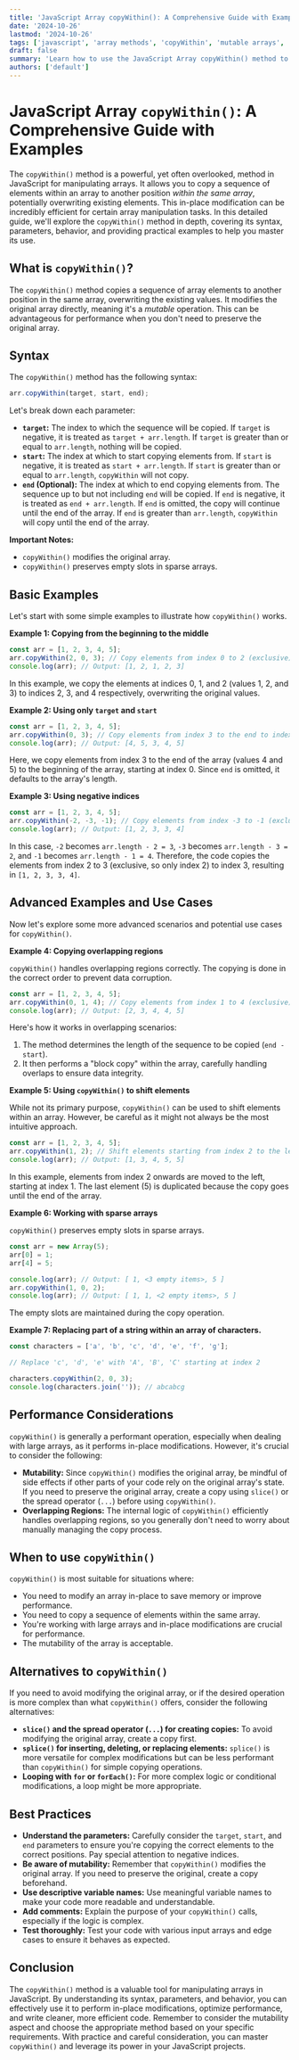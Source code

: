 ```yaml
---
title: 'JavaScript Array copyWithin(): A Comprehensive Guide with Examples'
date: '2024-10-26'
lastmod: '2024-10-26'
tags: ['javascript', 'array methods', 'copyWithin', 'mutable arrays', 'in-place modification', 'array manipulation']
draft: false
summary: 'Learn how to use the JavaScript Array copyWithin() method to efficiently copy a sequence of array elements to another position within the same array. This comprehensive guide provides clear explanations, practical examples, and best practices for mastering copyWithin() for in-place array manipulation.'
authors: ['default']
---
```


# JavaScript Array `copyWithin()`: A Comprehensive Guide with Examples

The `copyWithin()` method is a powerful, yet often overlooked, method in JavaScript for manipulating arrays. It allows you to copy a sequence of elements within an array to another position *within the same array*, potentially overwriting existing elements.  This in-place modification can be incredibly efficient for certain array manipulation tasks. In this detailed guide, we'll explore the `copyWithin()` method in depth, covering its syntax, parameters, behavior, and providing practical examples to help you master its use.

## What is `copyWithin()`?

The `copyWithin()` method copies a sequence of array elements to another position in the same array, overwriting the existing values. It modifies the original array directly, meaning it's a *mutable* operation. This can be advantageous for performance when you don't need to preserve the original array.

## Syntax

The `copyWithin()` method has the following syntax:

```javascript
arr.copyWithin(target, start, end);
```

Let's break down each parameter:

*   **`target`:**  The index to which the sequence will be copied.  If `target` is negative, it is treated as `target + arr.length`. If `target` is greater than or equal to `arr.length`, nothing will be copied.
*   **`start`:**  The index at which to start copying elements from.  If `start` is negative, it is treated as `start + arr.length`. If `start` is greater than or equal to `arr.length`, `copyWithin` will not copy.
*   **`end` (Optional):**  The index at which to end copying elements from. The sequence up to but not including `end` will be copied.  If `end` is negative, it is treated as `end + arr.length`. If `end` is omitted, the copy will continue until the end of the array.  If `end` is greater than `arr.length`, `copyWithin` will copy until the end of the array.

**Important Notes:**

*   `copyWithin()` modifies the original array.
*   `copyWithin()` preserves empty slots in sparse arrays.

## Basic Examples

Let's start with some simple examples to illustrate how `copyWithin()` works.

**Example 1: Copying from the beginning to the middle**

```javascript
const arr = [1, 2, 3, 4, 5];
arr.copyWithin(2, 0, 3); // Copy elements from index 0 to 2 (exclusive) to index 2
console.log(arr); // Output: [1, 2, 1, 2, 3]
```

In this example, we copy the elements at indices 0, 1, and 2 (values 1, 2, and 3) to indices 2, 3, and 4 respectively, overwriting the original values.

**Example 2: Using only `target` and `start`**

```javascript
const arr = [1, 2, 3, 4, 5];
arr.copyWithin(0, 3); // Copy elements from index 3 to the end to index 0
console.log(arr); // Output: [4, 5, 3, 4, 5]
```

Here, we copy elements from index 3 to the end of the array (values 4 and 5) to the beginning of the array, starting at index 0.  Since `end` is omitted, it defaults to the array's length.

**Example 3: Using negative indices**

```javascript
const arr = [1, 2, 3, 4, 5];
arr.copyWithin(-2, -3, -1); // Copy elements from index -3 to -1 (exclusive) to index -2
console.log(arr); // Output: [1, 2, 3, 3, 4]
```

In this case, `-2` becomes `arr.length - 2 = 3`, `-3` becomes `arr.length - 3 = 2`, and `-1` becomes `arr.length - 1 = 4`. Therefore, the code copies the elements from index 2 to 3 (exclusive, so only index 2) to index 3, resulting in `[1, 2, 3, 3, 4]`.

## Advanced Examples and Use Cases

Now let's explore some more advanced scenarios and potential use cases for `copyWithin()`.

**Example 4: Copying overlapping regions**

`copyWithin()` handles overlapping regions correctly.  The copying is done in the correct order to prevent data corruption.

```javascript
const arr = [1, 2, 3, 4, 5];
arr.copyWithin(0, 1, 4); // Copy elements from index 1 to 4 (exclusive) to index 0
console.log(arr); // Output: [2, 3, 4, 4, 5]
```

Here's how it works in overlapping scenarios:

1.  The method determines the length of the sequence to be copied (`end - start`).
2.  It then performs a "block copy" within the array, carefully handling overlaps to ensure data integrity.

**Example 5: Using `copyWithin()` to shift elements**

While not its primary purpose, `copyWithin()` can be used to shift elements within an array.  However, be careful as it might not always be the most intuitive approach.

```javascript
const arr = [1, 2, 3, 4, 5];
arr.copyWithin(1, 2); // Shift elements starting from index 2 to the left by one position
console.log(arr); // Output: [1, 3, 4, 5, 5]
```

In this example, elements from index 2 onwards are moved to the left, starting at index 1. The last element (5) is duplicated because the copy goes until the end of the array.

**Example 6: Working with sparse arrays**

`copyWithin()` preserves empty slots in sparse arrays.

```javascript
const arr = new Array(5);
arr[0] = 1;
arr[4] = 5;

console.log(arr); // Output: [ 1, <3 empty items>, 5 ]
arr.copyWithin(1, 0, 2);
console.log(arr); // Output: [ 1, 1, <2 empty items>, 5 ]

```

The empty slots are maintained during the copy operation.

**Example 7: Replacing part of a string within an array of characters.**

```javascript
const characters = ['a', 'b', 'c', 'd', 'e', 'f', 'g'];

// Replace 'c', 'd', 'e' with 'A', 'B', 'C' starting at index 2

characters.copyWithin(2, 0, 3);
console.log(characters.join('')); // abcabcg
```

## Performance Considerations

`copyWithin()` is generally a performant operation, especially when dealing with large arrays, as it performs in-place modifications. However, it's crucial to consider the following:

*   **Mutability:** Since `copyWithin()` modifies the original array, be mindful of side effects if other parts of your code rely on the original array's state.  If you need to preserve the original array, create a copy using `slice()` or the spread operator (`...`) before using `copyWithin()`.
*   **Overlapping Regions:** The internal logic of `copyWithin()` efficiently handles overlapping regions, so you generally don't need to worry about manually managing the copy process.

## When to use `copyWithin()`

`copyWithin()` is most suitable for situations where:

*   You need to modify an array in-place to save memory or improve performance.
*   You need to copy a sequence of elements within the same array.
*   You're working with large arrays and in-place modifications are crucial for performance.
*   The mutability of the array is acceptable.

## Alternatives to `copyWithin()`

If you need to avoid modifying the original array, or if the desired operation is more complex than what `copyWithin()` offers, consider the following alternatives:

*   **`slice()` and the spread operator (`...`) for creating copies:**  To avoid modifying the original array, create a copy first.
*   **`splice()` for inserting, deleting, or replacing elements:**  `splice()` is more versatile for complex modifications but can be less performant than `copyWithin()` for simple copying operations.
*   **Looping with `for` or `forEach()`:**  For more complex logic or conditional modifications, a loop might be more appropriate.

## Best Practices

*   **Understand the parameters:**  Carefully consider the `target`, `start`, and `end` parameters to ensure you're copying the correct elements to the correct positions.  Pay special attention to negative indices.
*   **Be aware of mutability:**  Remember that `copyWithin()` modifies the original array.  If you need to preserve the original, create a copy beforehand.
*   **Use descriptive variable names:**  Use meaningful variable names to make your code more readable and understandable.
*   **Add comments:**  Explain the purpose of your `copyWithin()` calls, especially if the logic is complex.
*   **Test thoroughly:**  Test your code with various input arrays and edge cases to ensure it behaves as expected.

## Conclusion

The `copyWithin()` method is a valuable tool for manipulating arrays in JavaScript.  By understanding its syntax, parameters, and behavior, you can effectively use it to perform in-place modifications, optimize performance, and write cleaner, more efficient code. Remember to consider the mutability aspect and choose the appropriate method based on your specific requirements. With practice and careful consideration, you can master `copyWithin()` and leverage its power in your JavaScript projects.